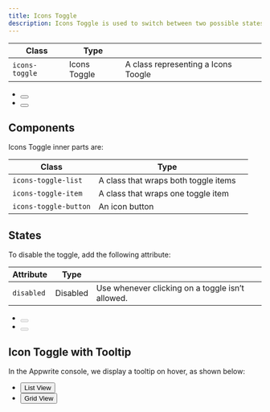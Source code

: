 ```yaml
---
title: Icons Toggle
description: Icons Toggle is used to switch between two possible states displayed with icons.
---
```


| Class            | Type          |                                             |
| ---------------- | ------------- | ------------------------------------------- |
| `icons-toggle`   | Icons Toggle | A class representing a Icons Toogle          |

<Preview center>
    <div class="icons-toggle">
        <ul class="icons-toggle-list">
            <li class="icons-toggle-item">
                <button class="icons-toggle-button" aria-label="List View">
                    <span class="icon-view-list" aria-hidden="true"></span>
                </button>
            </li>
            <li class="icons-toggle-item">
                <button class="icons-toggle-button is-selected" aria-label="Grid View">
                    <span class="icon-view-grid" aria-hidden="true"></span>
                </button>
            </li>
        </ul>
    </div>
</Preview>


## Components

Icons Toggle inner parts are:

| Class                | Type                                  |     |
| -------------------- | ------------------------------------- | --- |
| `icons-toggle-list`  | A class that wraps both toggle items  |     |
| `icons-toggle-item`  | A class that wraps one toggle item    |     |
| `icons-toggle-button`| An icon button                        |     |

##  States
To disable the toggle, add the following attribute:

| Attribute               | Type      |                                                  |
| ----------------------- | --------- | ------------------------------------------------ |
| `disabled`              | Disabled  | Use whenever clicking on a toggle isn’t allowed. |


<Preview center>
    <div class="icons-toggle">
        <ul class="icons-toggle-list">
            <li class="icons-toggle-item">
                <button class="icons-toggle-button" disabled aria-label="List View">
                    <span class="icon-view-list" aria-hidden="true"></span>
                </button>
            </li>
            <li class="icons-toggle-item">
                <button class="icons-toggle-button is-selected" disabled aria-label="Grid View">
                    <span class="icon-view-grid" aria-hidden="true"></span>
                </button>
            </li>
        </ul>
    </div>
</Preview>

##  Icon Toggle with Tooltip
In the Appwrite console, we display a tooltip on hover, as shown below:

<Preview center vertical>
    <div class="icons-toggle">
        <ul class="icons-toggle-list">
            <li class="icons-toggle-item">
                <button class="icons-toggle-button tooltip">
                    <span class="icon-view-list" aria-hidden="true"></span>
                    <span class="tooltip-popup is-bottom is-center" role="tooltip">List View</span>
                </button>
            </li>
            <li class="icons-toggle-item">
                <button class="icons-toggle-button is-selected tooltip">
                    <span class="icon-view-grid" aria-hidden="true"></span>
                    <span class="tooltip-popup is-bottom  is-center" role="tooltip">Grid View</span>
                </button>
            </li>
        </ul>
    </div>
    <br />
</Preview>